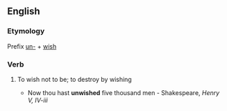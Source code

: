 ==English==

===Etymology===
Prefix [[un-]] + [[wish]]

===Verb===
{{en-verb|unwishes|unwishing|unwished}}

# {{lb|en|transitive|obsolete}} To wish not to be; to destroy by wishing
#* Now thou hast '''unwished''' five thousand men - Shakespeare, ''Henry V, IV-iii''